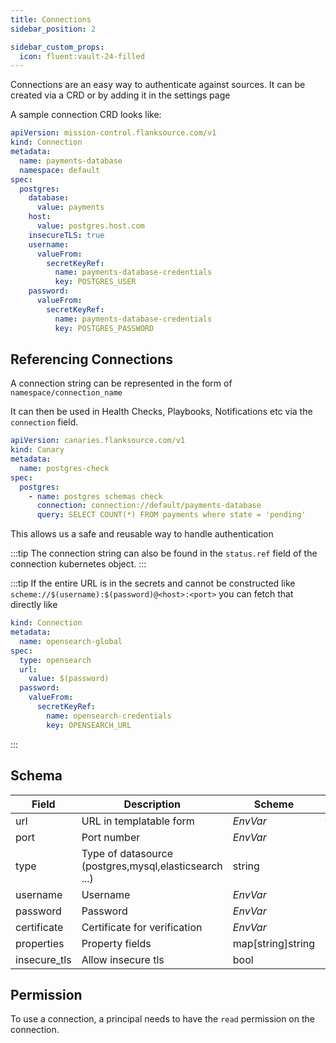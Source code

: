 ```yaml
---
title: Connections
sidebar_position: 2

sidebar_custom_props:
  icon: fluent:vault-24-filled
---
```


Connections are an easy way to authenticate against sources. It can be created via a CRD or by adding it in the settings page



A sample connection CRD looks like:

```yaml
apiVersion: mission-control.flanksource.com/v1
kind: Connection
metadata:
  name: payments-database
  namespace: default
spec:
  postgres:
    database:
      value: payments
    host:
      value: postgres.host.com
    insecureTLS: true
    username:
      valueFrom:
        secretKeyRef:
          name: payments-database-credentials
          key: POSTGRES_USER
    password:
      valueFrom:
        secretKeyRef:
          name: payments-database-credentials
          key: POSTGRES_PASSWORD
```

## Referencing Connections

A connection string can be represented in the form of `namespace/connection_name`

It can then be used in Health Checks, Playbooks, Notifications etc via the  `connection` field.

```yaml
apiVersion: canaries.flanksource.com/v1
kind: Canary
metadata:
  name: postgres-check
spec:
  postgres:
    - name: postgres schemas check
      connection: connection://default/payments-database
      query: SELECT COUNT(*) FROM payments where state = 'pending'
```

This allows us a safe and reusable way to handle authentication

:::tip
The connection string can also be found in the `status.ref` field of the connection kubernetes object.
:::

:::tip
If the entire URL is in the secrets and cannot be constructed like `scheme://$(username):$(password)@<host>:<port>` you can fetch that directly like
```yaml
kind: Connection
metadata:
  name: opensearch-global
spec:
  type: opensearch
  url:
    value: $(password)
  password:
    valueFrom:
      secretKeyRef:
        name: opensearch-credentials
        key: OPENSEARCH_URL
```

:::

## Schema

| **Field**    | **Description**                                       | **Scheme**                                     | **Required** |
|--------------|-------------------------------------------------------|------------------------------------------------|--------------|
| url          | URL in templatable form                               | <CommonLink to="secrets">*EnvVar*</CommonLink> | yes          |
| port         | Port number                                           | <CommonLink to="secrets">*EnvVar*</CommonLink> |              |
| type         | Type of datasource (postgres,mysql,elasticsearch ...) | string                                         |              |
| username     | Username                                              | <CommonLink to="secrets">*EnvVar*</CommonLink> |              |
| password     | Password                                              | <CommonLink to="secrets">*EnvVar*</CommonLink> |              |
| certificate  | Certificate for verification                          | <CommonLink to="secrets">*EnvVar*</CommonLink> |              |
| properties   | Property fields                                       | map[string]string                              |              |
| insecure_tls | Allow insecure tls                                    | bool                                           |              |

## Permission

To use a connection, a principal needs to have the `read` permission on the connection.

```yaml title="connection-permission.yaml" file=<rootDir>/modules/mission-control/fixtures/permissions/playbook-connection.yaml
